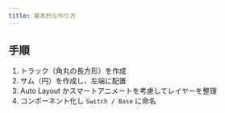 ```yaml
---
title: 基本的な作り方
---
```


## 手順

1. トラック（角丸の長方形）を作成
2. サム（円）を作成し、左端に配置
3. Auto Layout かスマートアニメートを考慮してレイヤーを整理
4. コンポーネント化し `Switch / Base` に命名

<DocumentImage
  src="/img/ui/menu-component-create.png"
  alt="コンポーネント作成"
/>
